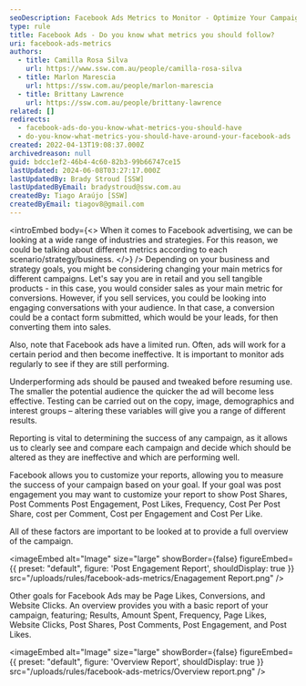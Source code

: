 ```yaml
---
seoDescription: Facebook Ads Metrics to Monitor - Optimize Your Campaigns with Sales, Leads, and Engagement Insights.
type: rule
title: Facebook Ads - Do you know what metrics you should follow?
uri: facebook-ads-metrics
authors:
  - title: Camilla Rosa Silva
    url: https://www.ssw.com.au/people/camilla-rosa-silva
  - title: Marlon Marescia
    url: https://ssw.com.au/people/marlon-marescia
  - title: Brittany Lawrence
    url: https://ssw.com.au/people/brittany-lawrence
related: []
redirects:
  - facebook-ads-do-you-know-what-metrics-you-should-have
  - do-you-know-what-metrics-you-should-have-around-your-facebook-ads
created: 2022-04-13T19:08:37.000Z
archivedreason: null
guid: bdcc1ef2-46b4-4c60-82b3-99b66747ce15
lastUpdated: 2024-06-08T03:27:17.000Z
lastUpdatedBy: Brady Stroud [SSW]
lastUpdatedByEmail: bradystroud@ssw.com.au
createdBy: Tiago Araújo [SSW]
createdByEmail: tiagov8@gmail.com
---
```


<introEmbed
  body={<>
When it comes to Facebook advertising, we can be looking at a wide range of industries and strategies. For this reason, we could be talking about different metrics according to each scenario/strategy/business.
  </>}
/>
Depending on your business and strategy goals, you might be considering changing your main metrics for different campaigns. Let's say you are in retail and you sell tangible products - in this case, you would consider sales as your main metric for conversions. However, if you sell services, you could be looking into engaging conversations with your audience. In that case, a conversion could be a contact form submitted, which would be your leads, for then converting them into sales.

Also, note that Facebook ads have a limited run. Often, ads will work for a certain period and then become ineffective. It is important to monitor ads regularly to see if they are still performing.

Underperforming ads should be paused and tweaked before resuming use. The smaller the potential audience the quicker the ad will become less effective. Testing can be carried out on the copy, image, demographics and interest groups – altering these variables will give you a range of different results.

Reporting is vital to determining the success of any campaign, as it allows us to clearly see and compare each campaign and decide which should be altered as they are ineffective and which are performing well.

Facebook allows you to customize your reports, allowing you to measure the success of your campaign based on your goal. If your goal was post engagement you may want to customize your report to show Post Shares, Post Comments Post Engagement, Post Likes, Frequency, Cost Per Post Share, cost per Comment, Cost per Engagement and Cost Per Like.

All of these factors are important to be looked at to provide a full overview of the campaign.


<imageEmbed
  alt="Image"
  size="large"
  showBorder={false}
  figureEmbed={{
    preset: "default",
    figure: 'Post Engagement Report',
    shouldDisplay: true
  }}
  src="/uploads/rules/facebook-ads-metrics/Enagagement Report.png"
/>

Other goals for Facebook Ads may be Page Likes, Conversions, and Website Clicks. An overview provides you with a basic report of your campaign, featuring; Results, Amount Spent, Frequency, Page Likes, Website Clicks, Post Shares, Post Comments, Post Engagement, and Post Likes.


<imageEmbed
  alt="Image"
  size="large"
  showBorder={false}
  figureEmbed={{
    preset: "default",
    figure: 'Overview Report',
    shouldDisplay: true
  }}
  src="/uploads/rules/facebook-ads-metrics/Overview report.png"
/>
